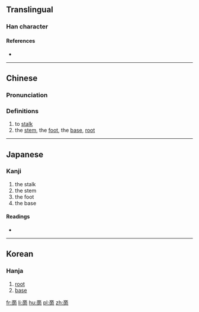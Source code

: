 ==Translingual==

===Han character===
{{Han char|rn=30|rad=口|as=08|sn=11|four=|canj=XYCBR,YCBR|ids=⿱⿱亠丷⿵冂古}}

====References====
* {{Han ref|kx=0195.010|dkj=03804|dj=0416.010|hdz=10288.050|uh=5547|ud=21831}}

----

==Chinese==
{{zh-forms}}

===Pronunciation===
{{zh-pron
|m=dì
|c=dik1
|mc=y
|oc=y
|ma=
|cat=v,n
}}

===Definitions===
# to [[stalk]]
# the [[stem]], the [[foot]], the [[base]], [[root]]

----

==Japanese==

===Kanji===
{{ja-kanji|grade=|rs=口08}}

# the stalk
# the stem
# the foot
# the base

====Readings====
* {{ja-readings|on=[[てき]] (teki), [[ちゃく]] (chaku), [[せき]] (seki)|kun=[[もと]] (moto), [[ねもと]] (nemoto), [[やわらぐ]] (yawaragu)}}

----

==Korean==

===Hanja===
{{ko-hanja|hangeul=적|rv=jeok|mr=chŏk}}

# [[root]]
# [[base]]

[[fr:啇]]
[[li:啇]]
[[hu:啇]]
[[pl:啇]]
[[zh:啇]]